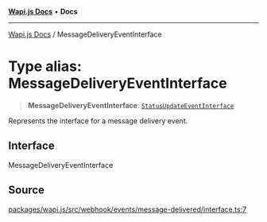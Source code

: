 [**Wapi.js Docs**](../README.mdx) • **Docs**

***

[Wapi.js Docs](../globals.mdx) / MessageDeliveryEventInterface

# Type alias: MessageDeliveryEventInterface

> **MessageDeliveryEventInterface**: [`StatusUpdateEventInterface`](../interfaces/StatusUpdateEventInterface.mdx)

Represents the interface for a message delivery event.

## Interface

MessageDeliveryEventInterface

## Source

[packages/wapi.js/src/webhook/events/message-delivered/interface.ts:7](https://github.com/sarthakjdev/wapi.js/blob/13b0ae8a179e1d2ead89d348fa5b05387c8fc977/packages/wapi.js/src/webhook/events/message-delivered/interface.ts#L7)
